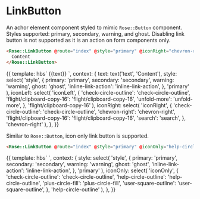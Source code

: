 
<Meta title="Rose|LinkButton" component="LinkButton" />

# LinkButton

An achor element component styled to mimic `Rose::Button` component.
Styles supported: primary, secondary, warning, and ghost.
Disabling link button is not supported as it is an action on form components only.

```html
<Rose::LinkButton @route="index" @style="primary" @iconRight="chevron-right">
  Content
</Rose::LinkButton>
```

<Preview>
  <Story name="Advanced">{{
    template: hbs`
      <Rose::LinkButton
        @route="index"
        @style={{style}}
        @iconLeft={{iconLeft}}
        @iconRight={{iconRight}}
      >
        {{text}}
      </Rose::LinkButton>
    `,
    context: {
      text: text('text', 'Content'),
      style: select(
        'style',
        {
          primary: 'primary',
          secondary: 'secondary',
          warning: 'warning',
          ghost: 'ghost',
          'inline-link-action': 'inline-link-action',
        },
        'primary'
      ),
      iconLeft: select(
        'iconLeft',
        {
          'check-circle-outline': 'check-circle-outline',
          'flight/clipboard-copy-16': 'flight/clipboard-copy-16',
          'unfold-more': 'unfold-more',
        },
        'flight/clipboard-copy-16'
      ),
      iconRight: select(
        'iconRight',
        {
          'check-circle-outline': 'check-circle-outline',
          'chevron-right': 'chevron-right',
          'flight/clipboard-copy-16': 'flight/clipboard-copy-16',
          'search': 'search',
        },
        'chevron-right'
      ),
    },
  }}</Story>
</Preview>

Similar to `Rose::Button`, icon only link button is supported.

```html
<Rose::LinkButton @route="index" @style="primary" @iconOnly="help-circle-outline" />
```

<Preview>
  <Story name="Icon Only">{{
    template: hbs`
    <Rose::LinkButton @route="" @style={{style}} @iconOnly={{iconOnly}} />
    `,
    context: {
      style: select(
        'style',
        {
          primary: 'primary',
          secondary: 'secondary',
          warning: 'warning',
          ghost: 'ghost',
          'inline-link-action': 'inline-link-action',
        },
        'primary'
      ),
      iconOnly: select(
        'iconOnly',
        {
          'check-circle-outline': 'check-circle-outline',
          'help-circle-outline': 'help-circle-outline',
          'plus-circle-fill': 'plus-circle-fill',
          'user-square-outline': 'user-square-outline',
        },
        'help-circle-outline'
      ),
    },
  }}</Story>
</Preview>
